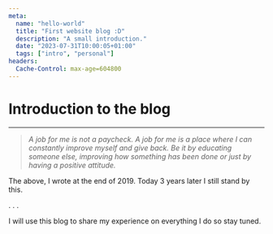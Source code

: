 ```yaml
---
meta:
  name: "hello-world"
  title: "First website blog :D"
  description: "A small introduction."
  date: "2023-07-31T10:00:05+01:00"
  tags: ["intro", "personal"]
headers:
  Cache-Control: max-age=604800
---
```


# Introduction to the blog

---

> _A job for me is not a paycheck. A job for me is a place where I can constantly improve myself and give back.
> Be it by educating someone else, improving how something has been done or just by having a positive attitude._

The above, I wrote at the end of 2019. Today 3 years later I still stand by this.

.
.
.

I will use this blog to share my experience on everything I do so stay tuned.
